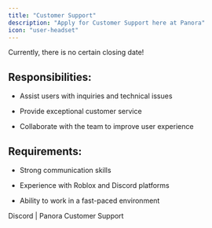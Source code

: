 ```yaml
---
title: "Customer Support"
description: "Apply for Customer Support here at Panora"
icon: "user-headset"
---
```


<Note>Currently, there is no certain closing date!</Note>

## Responsibilities:

* Assist users with inquiries and technical issues

* Provide exceptional customer service

* Collaborate with the team to improve user experience

## Requirements:

* Strong communication skills

* Experience with Roblox and Discord platforms

* Ability to work in a fast-paced environment

<CardGroup cols={1}>
  <Card href="https://discord.gg/2qsxZHfaTG" icon="pen-to-square" horizontal>
    Discord | Panora Customer Support
  </Card>
</CardGroup>
